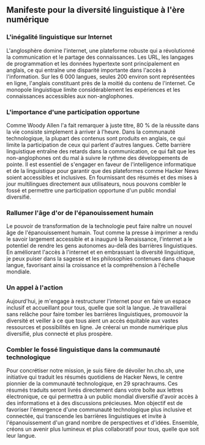 
<Steps>

## Manifeste pour la diversité linguistique à l'ère numérique

### L'inégalité linguistique sur Internet

L'anglosphère domine l'internet, une plateforme robuste qui a révolutionné la communication et le partage des connaissances. Les URL, les langages de programmation et les données hypertexte sont principalement en anglais, ce qui entraîne une disparité importante dans l'accès à l'information. Sur les 6 000 langues, seules 200 environ sont représentées en ligne, l'anglais constituant près de la moitié du contenu de l'internet. Ce monopole linguistique limite considérablement les expériences et les connaissances accessibles aux non-anglophones.

### L'importance d'une participation opportune

Comme Woody Allen l'a fait remarquer à juste titre, 80 % de la réussite dans la vie consiste simplement à arriver à l'heure. Dans la communauté technologique, la plupart des contenus sont produits en anglais, ce qui limite la participation de ceux qui parlent d'autres langues. Cette barrière linguistique entraîne des retards dans la communication, ce qui fait que les non-anglophones ont du mal à suivre le rythme des développements de pointe. Il est essentiel de s'engager en faveur de l'intelligence informatique et de la linguistique pour garantir que des plateformes comme Hacker News soient accessibles et inclusives. En fournissant des résumés et des mises à jour multilingues directement aux utilisateurs, nous pouvons combler le fossé et permettre une participation opportune d'un public mondial diversifié.

### Rallumer l'âge d'or de l'épanouissement humain

Le pouvoir de transformation de la technologie peut faire naître un nouvel âge de l'épanouissement humain. Tout comme la presse à imprimer a rendu le savoir largement accessible et a inauguré la Renaissance, l'internet a le potentiel de rendre les gens autonomes au-delà des barrières linguistiques. En améliorant l'accès à l'internet et en embrassant la diversité linguistique, je peux puiser dans la sagesse et les philosophies contenues dans chaque langue, favorisant ainsi la croissance et la compréhension à l'échelle mondiale.

### Un appel à l'action

Aujourd'hui, je m'engage à restructurer l'internet pour en faire un espace inclusif et accueillant pour tous, quelle que soit la langue. Je travaillerai sans relâche pour faire tomber les barrières linguistiques, promouvoir la diversité et veiller à ce que tous aient un accès équitable aux vastes ressources et possibilités en ligne. Je créerai un monde numérique plus diversifié, plus connecté et plus prospère.

### Combler le fossé linguistique dans la communauté technologique

Pour concrétiser notre mission, je suis fière de dévoiler hn.cho.sh, une initiative qui traduit les résumés quotidiens de Hacker News, le centre pionnier de la communauté technologique, en 29 sprachraums. Ces résumés traduits seront livrés directement dans votre boîte aux lettres électronique, ce qui permettra à un public mondial diversifié d'avoir accès à des informations et à des discussions précieuses. Mon objectif est de favoriser l'émergence d'une communauté technologique plus inclusive et connectée, qui transcende les barrières linguistiques et invite à l'épanouissement d'un grand nombre de perspectives et d'idées. Ensemble, créons un avenir plus lumineux et plus collaboratif pour tous, quelle que soit leur langue.

</Steps>
